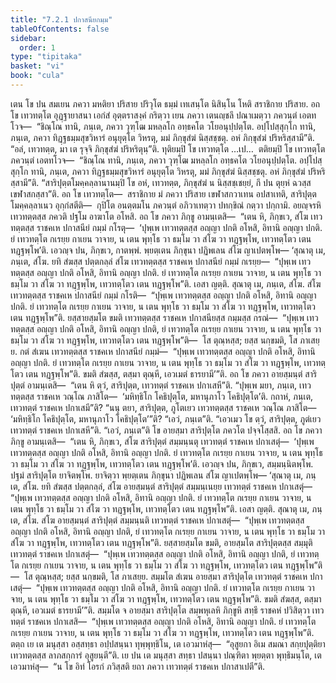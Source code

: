 ```yaml
---
title: "7.2.1 ปกาสนียกมฺม"
tableOfContents: false
sidebar:
  order: 1
type: "tipitaka"
basket: "vi"
book: "cula"
---
```



<DynamicBreadcrumb />

<Division number="336" book="cula">

<Paragraph number="1522" book="cula">
เตน โข ปน สมเยน ภควา มหติยา ปริสาย ปริวุโต ธมฺมํ เทเสนฺโต นิสินฺโน โหติ สราชิกาย ปริสาย. อถ โข เทวทตฺโต อุฏฺฐายาสนา เอกํสํ อุตฺตราสงฺคํ กริตฺวา เยน ภควา เตนญฺชลึ ปณาเมตฺวา ภควนฺตํ เอตทโวจ—  “ชิณฺโณ ทานิ, ภนฺเต, ภควา วุฑฺโฒ มหลฺลโก อทฺธคโต วโยอนุปฺปตฺโต. อปฺโปสฺสุกฺโก ทานิ, ภนฺเต, ภควา ทิฏฺฐธมฺมสุขวิหารํ อนุยุตฺโต วิหรตุ, มมํ ภิกฺขุสํฆํ นิสฺสชฺชตุ. อหํ ภิกฺขุสํฆํ ปริหริสฺสามี”ติ. “อลํ, เทวทตฺต, มา เต รุจฺจิ ภิกฺขุสํฆํ ปริหริตุนฺ”ติ.
</Paragraph>

<Paragraph number="1523" book="cula">
ทุติยมฺปิ โข เทวทตฺโต …เป…  ตติยมฺปิ โข เทวทตฺโต ภควนฺตํ เอตทโวจ—  “ชิณฺโณ ทานิ, ภนฺเต, ภควา วุฑฺโฒ มหลฺลโก อทฺธคโต วโยอนุปฺปตฺโต. อปฺโปสฺสุกฺโก ทานิ, ภนฺเต, ภควา ทิฏฺฐธมฺมสุขวิหารํ อนุยุตฺโต วิหรตุ, มมํ ภิกฺขุสํฆํ นิสฺสชฺชตุ. อหํ ภิกฺขุสํฆํ ปริหริสฺสามี”ติ.
</Paragraph>

<Paragraph number="1524" book="cula">
“สาริปุตฺตโมคฺคลฺลานานมฺปิ โข อหํ, เทวทตฺต, ภิกฺขุสํฆํ น นิสฺสชฺเชยฺยํ, กึ ปน ตุยฺหํ ฉวสฺส เขฬาสกสฺสา”ติ. อถ โข เทวทตฺโต—  สราชิกาย มํ ภควา ปริสาย เขฬาสกวาเทน อปสาเทติ, สาริปุตฺตโมคฺคลฺลาเนว อุกฺกํสตีติ—  กุปิโต อนตฺตมโน ภควนฺตํ อภิวาเทตฺวา ปทกฺขิณํ กตฺวา ปกฺกามิ. อยญฺจรหิ เทวทตฺตสฺส ภควติ ปฐโม อาฆาโต อโหสิ.
</Paragraph>

<Paragraph number="1525" book="cula">
อถ โข ภควา ภิกฺขู อามนฺเตสิ—  “เตน หิ, ภิกฺขเว, สํโฆ เทวทตฺตสฺส ราชคเห ปกาสนียํ กมฺมํ กโรตุ—  ‘ปุพฺเพ เทวทตฺตสฺส อญฺญา ปกติ อโหสิ, อิทานิ อญฺญา ปกติ. ยํ เทวทตฺโต กเรยฺย กาเยน วาจาย, น เตน พุทฺโธ วา ธมฺโม วา สํโฆ วา ทฏฺฐพฺโพ, เทวทตฺโตว เตน ทฏฺฐพฺโพ’ติ. เอวญฺจ ปน, ภิกฺขเว, กาตพฺพํ. พฺยตฺเตน ภิกฺขุนา ปฏิพเลน สํโฆ ญาเปตพฺโพ—
</Paragraph>

</Division>
<Division number="337" book="cula">

<Paragraph number="1526" book="cula">
‘สุณาตุ เม, ภนฺเต, สํโฆ. ยทิ สํฆสฺส ปตฺตกลฺลํ สํโฆ เทวทตฺตสฺส ราชคเห ปกาสนียํ กมฺมํ กเรยฺย—  “ปุพฺเพ เทวทตฺตสฺส อญฺญา ปกติ อโหสิ, อิทานิ อญฺญา ปกติ. ยํ เทวทตฺโต กเรยฺย กาเยน วาจาย, น เตน พุทฺโธ วา ธมฺโม วา สํโฆ วา ทฏฺฐพฺโพ, เทวทตฺโตว เตน ทฏฺฐพฺโพ”ติ. เอสา ญตฺติ.
</Paragraph>

<Paragraph number="1527" book="cula">
สุณาตุ เม, ภนฺเต, สํโฆ. สํโฆ เทวทตฺตสฺส ราชคเห ปกาสนียํ กมฺมํ กโรติ—  “ปุพฺเพ เทวทตฺตสฺส อญฺญา ปกติ อโหสิ, อิทานิ อญฺญา ปกติ. ยํ เทวทตฺโต กเรยฺย กาเยน วาจาย, น เตน พุทฺโธ วา ธมฺโม วา สํโฆ วา ทฏฺฐพฺโพ, เทวทตฺโตว เตน ทฏฺฐพฺโพ”ติ. ยสฺสายสฺมโต ขมติ เทวทตฺตสฺส ราชคเห ปกาสนียสฺส กมฺมสฺส กรณํ—  “ปุพฺเพ เทวทตฺตสฺส อญฺญา ปกติ อโหสิ, อิทานิ อญฺญา ปกติ, ยํ เทวทตฺโต กเรยฺย กาเยน วาจาย, น เตน พุทฺโธ วา ธมฺโม วา สํโฆ วา ทฏฺฐพฺโพ, เทวทตฺโตว เตน ทฏฺฐพฺโพ”ติ—  โส ตุณฺหสฺส; ยสฺส นกฺขมติ, โส ภาเสยฺย.
</Paragraph>

<Paragraph number="1528" book="cula">
กตํ สํเฆน เทวทตฺตสฺส ราชคเห ปกาสนียํ กมฺมํ—  “ปุพฺเพ เทวทตฺตสฺส อญฺญา ปกติ อโหสิ, อิทานิ อญฺญา ปกติ. ยํ เทวทตฺโต กเรยฺย กาเยน วาจาย, น เตน พุทฺโธ วา ธมฺโม วา สํโฆ วา ทฏฺฐพฺโพ, เทวทตฺโตว เตน ทฏฺฐพฺโพ”ติ. ขมติ สํฆสฺส, ตสฺมา ตุณฺหี, เอวเมตํ ธารยามี’”ติ.
</Paragraph>

</Division>
<Division number="338" book="cula">

<Paragraph number="1529" book="cula">
อถ โข ภควา อายสฺมนฺตํ สาริปุตฺตํ อามนฺเตสิ—  “เตน หิ ตฺวํ, สาริปุตฺต, เทวทตฺตํ ราชคเห ปกาเสหี”ติ. “ปุพฺเพ มยา, ภนฺเต, เทวทตฺตสฺส ราชคเห วณฺโณ ภาสิโต—  ‘มหิทฺธิโก โคธิปุตฺโต, มหานุภาโว โคธิปุตฺโต’ติ. กถาหํ, ภนฺเต, เทวทตฺตํ ราชคเห ปกาเสมี”ติ? “นนุ ตยา, สาริปุตฺต, ภูโตเยว เทวทตฺตสฺส ราชคเห วณฺโณ ภาสิโต—  ‘มหิทฺธิโก โคธิปุตฺโต, มหานุภาโว โคธิปุตฺโต’”ติ? “เอวํ, ภนฺเต”ติ. “เอวเมว โข ตฺวํ, สาริปุตฺต, ภูตํเยว เทวทตฺตํ ราชคเห ปกาเสหี”ติ. “เอวํ, ภนฺเต”ติ โข อายสฺมา สาริปุตฺโต ภควโต ปจฺจโสฺสสิ.
</Paragraph>

<Paragraph number="1530" book="cula">
อถ โข ภควา ภิกฺขู อามนฺเตสิ—  “เตน หิ, ภิกฺขเว, สํโฆ สาริปุตฺตํ สมฺมนฺนตุ เทวทตฺตํ ราชคเห ปกาเสตุํ—  ‘ปุพฺเพ เทวทตฺตสฺส อญฺญา ปกติ อโหสิ, อิทานิ อญฺญา ปกติ. ยํ เทวทตฺโต กเรยฺย กาเยน วาจาย, น เตน พุทฺโธ วา ธมฺโม วา สํโฆ วา ทฏฺฐพฺโพ, เทวทตฺโตว เตน ทฏฺฐพฺโพ’ติ. เอวญฺจ ปน, ภิกฺขเว, สมฺมนฺนิตพฺโพ. ปฐมํ สาริปุตฺโต ยาจิตพฺโพ. ยาจิตฺวา พฺยตฺเตน ภิกฺขุนา ปฏิพเลน สํโฆ ญาเปตพฺโพ—
</Paragraph>

<Paragraph number="1531" book="cula">
‘สุณาตุ เม, ภนฺเต, สํโฆ. ยทิ สํฆสฺส ปตฺตกลฺลํ, สํโฆ อายสฺมนฺตํ สาริปุตฺตํ สมฺมนฺเนยฺย เทวทตฺตํ ราชคเห ปกาเสตุํ—  “ปุพฺเพ เทวทตฺตสฺส อญฺญา ปกติ อโหสิ, อิทานิ อญฺญา ปกติ. ยํ เทวทตฺโต กเรยฺย กาเยน วาจาย, น เตน พุทฺโธ วา ธมฺโม วา สํโฆ วา ทฏฺฐพฺโพ, เทวทตฺโตว เตน ทฏฺฐพฺโพ”ติ. เอสา ญตฺติ.
</Paragraph>

<Paragraph number="1532" book="cula">
สุณาตุ เม, ภนฺเต, สํโฆ. สํโฆ อายสฺมนฺตํ สาริปุตฺตํ สมฺมนฺนติ เทวทตฺตํ ราชคเห ปกาเสตุํ—  “ปุพฺเพ เทวทตฺตสฺส อญฺญา ปกติ อโหสิ, อิทานิ อญฺญา ปกติ, ยํ เทวทตฺโต กเรยฺย กาเยน วาจาย, น เตน พุทฺโธ วา ธมฺโม วา สํโฆ วา ทฏฺฐพฺโพ, เทวทตฺโตว เตน ทฏฺฐพฺโพ”ติ. ยสฺสายสฺมโต ขมติ, อายสฺมโต สาริปุตฺตสฺส สมฺมุติ เทวทตฺตํ ราชคเห ปกาเสตุํ—  “ปุพฺเพ เทวทตฺตสฺส อญฺญา ปกติ อโหสิ, อิทานิ อญฺญา ปกติ, ยํ เทวทตฺโต กเรยฺย กาเยน วาจาย, น เตน พุทฺโธ วา ธมฺโม วา สํโฆ วา ทฏฺฐพฺโพ, เทวทตฺโตว เตน ทฏฺฐพฺโพ”ติ—  โส ตุณฺหสฺส; ยสฺส นกฺขมติ, โส ภาเสยฺย.
</Paragraph>

<Paragraph number="1533" book="cula">
สมฺมโต สํเฆน อายสฺมา สาริปุตฺโต เทวทตฺตํ ราชคเห ปกาเสตุํ—  “ปุพฺเพ เทวทตฺตสฺส อญฺญา ปกติ อโหสิ, อิทานิ อญฺญา ปกติ. ยํ เทวทตฺโต กเรยฺย กาเยน วาจาย, น เตน พุทฺโธ วา ธมฺโม วา สํโฆ วา ทฏฺฐพฺโพ, เทวทตฺโตว เตน ทฏฺฐพฺโพ”ติ. ขมติ สํฆสฺส, ตสฺมา ตุณฺหี, เอวเมตํ ธารยามี’”ติ.
</Paragraph>

<Paragraph number="1534" book="cula">
สมฺมโต จ อายสฺมา สาริปุตฺโต สมฺพหุเลหิ ภิกฺขูหิ สทฺธึ ราชคหํ ปวิสิตฺวา เทวทตฺตํ ราชคเห ปกาเสสิ—  “ปุพฺเพ เทวทตฺตสฺส อญฺญา ปกติ อโหสิ, อิทานิ อญฺญา ปกติ. ยํ เทวทตฺโต กเรยฺย กาเยน วาจาย, น เตน พุทฺโธ วา ธมฺโม วา สํโฆ วา ทฏฺฐพฺโพ, เทวทตฺโตว เตน ทฏฺฐพฺโพ”ติ. ตตฺถ เย เต มนุสฺสา อสฺสทฺธา อปฺปสนฺนา ทุพฺพุทฺธิโน, เต เอวมาหํสุ—  “อุสูยกา อิเม สมณา สกฺยปุตฺติยา เทวทตฺตสฺส ลาภสกฺการํ อุสูยนฺตี”ติ. เย ปน เต มนุสฺสา สทฺธา ปสนฺนา ปณฺฑิตา พฺยตฺตา พุทฺธิมนฺโต, เต เอวมาหํสุ—  “น โข อิทํ โอรกํ ภวิสฺสติ ยถา ภควา เทวทตฺตํ ราชคเห ปกาสาเปตี”ติ.
</Paragraph>
</Division>